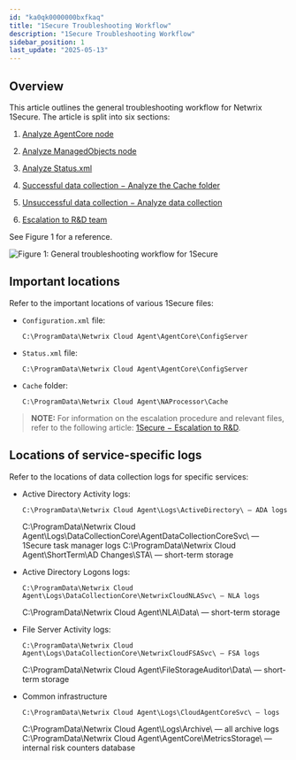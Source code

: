 ```yaml
---
id: "ka0qk0000000bxfkaq"
title: "1Secure Troubleshooting Workflow"
description: "1Secure Troubleshooting Workflow"
sidebar_position: 1
last_update: "2025-05-13"
---
```


## Overview

This article outlines the general troubleshooting workflow for Netwrix 1Secure. The article is split into six sections: 

  1. [Analyze AgentCore node](https://helpcenter.netwrix.com/bundle/z-kb-articles-salesforce/page/kA0Qk0000000byrKAA.html)

  2. [Analyze ManagedObjects node](https://helpcenter.netwrix.com/bundle/z-kb-articles-salesforce/page/kA0Qk0000000c0TKAQ.html)

  3. [Analyze Status.xml](https://helpcenter.netwrix.com/bundle/z-kb-articles-salesforce/page/kA0Qk0000000c3hKAA.html)

  4. [Successful data collection − Analyze the Cache folder](https://helpcenter.netwrix.com/bundle/z-kb-articles-salesforce/page/kA0Qk0000000c5JKAQ.html)

  5. [Unsuccessful data collection − Analyze data collection](https://helpcenter.netwrix.com/bundle/z-kb-articles-salesforce/page/kA0Qk0000000c6vKAA.html)

  6. [Escalation to R&D team](https://helpcenter.netwrix.com/bundle/z-kb-articles-salesforce/page/kA0Qk0000000c8XKAQ.html)

See Figure 1 for a reference.

![Figure 1: General troubleshooting workflow for 1Secure](/img/ka0qk0000000bxfkaq/kA0Qk0000000bxFKAQ_d32b17c9-9fbd-4dcf-9845-524a411cb0d6.png)

## Important locations

Refer to the important locations of various 1Secure files:

  * `Configuration.xml` file:
    
        C:\ProgramData\Netwrix Cloud Agent\AgentCore\ConfigServer

  * `Status.xml` file:
    
        C:\ProgramData\Netwrix Cloud Agent\AgentCore\ConfigServer

  * `Cache` folder:
    
        C:\ProgramData\Netwrix Cloud Agent\NAProcessor\Cache

> **NOTE:** For information on the escalation procedure and relevant files, refer to the following article: [1Secure − Escalation to R&D](https://helpcenter.netwrix.com/bundle/z-kb-articles-salesforce/page/kA0Qk0000000c8XKAQ.html). 

## Locations of service-specific logs

Refer to the locations of data collection logs for specific services:

  * Active Directory Activity logs:
    
        C:\ProgramData\Netwrix Cloud Agent\Logs\ActiveDirectory\ — ADA logs
    C:\ProgramData\Netwrix Cloud Agent\Logs\DataCollectionCore\AgentDataCollectionCoreSvc\ — 1Secure task manager logs
    C:\ProgramData\Netwrix Cloud Agent\ShortTerm\AD Changes\STA\ — short-term storage

  * Active Directory Logons logs:
    
        C:\ProgramData\Netwrix Cloud Agent\Logs\DataCollectionCore\NetwrixCloudNLASvc\ — NLA logs
    C:\ProgramData\Netwrix Cloud Agent\NLA\Data\ — short-term storage

  * File Server Activity logs:
    
        C:\ProgramData\Netwrix Cloud Agent\Logs\DataCollectionCore\NetwrixCloudFSASvc\ — FSA logs
    C:\ProgramData\Netwrix Cloud Agent\FileStorageAuditor\Data\ — short-term storage

  * Common infrastructure
    
        C:\ProgramData\Netwrix Cloud Agent\Logs\CloudAgentCoreSvc\ — logs
    C:\ProgramData\Netwrix Cloud Agent\Logs\Archive\ — all archive logs
    C:\ProgramData\Netwrix Cloud Agent\AgentCore\MetricsStorage\ — internal risk counters database 

